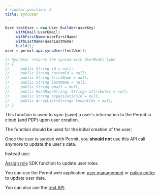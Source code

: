 ```yaml
---
# sidebar_position: 2
title: syncUser
---
```


```java
User testUser = new User.Builder(userKey)
    .withEmail(userEmail)
    .withFirstName(userFirstName)
    .withLastName(userLastName)
    .build();
user = permit.api.syncUser(testUser);

// SyncUser returns the synced with UserModel type
// {
//     public String id = null;
//     public String customId = null;
//     public String firstName = null;
//     public String lastName = null;
//     public String email = null;
//     public HashMap<String, String> attributes = null;
//     public String organizationId = null;
//     public ArrayList<String> tenantIds = null;
// }

```

This function is used to sync (save) a user's information to the Permit.io cloud (and PDP) upon user creation.

The function should be used for the initial creation of the user; 

Once the user is synced with Permit, you **should not** use this API call anymore to update the user's data. 

Instead use: 

[Assign role](reference/SDKs/Java/assign_role) SDK function to update user roles.

You can use the Permit web application [user management](https://app.permit.io/user-management) or [policy editor](https://app.permit.io/policy-editor) to update user data.

You can also use the [rest API](https://api.permit.io/redoc).
